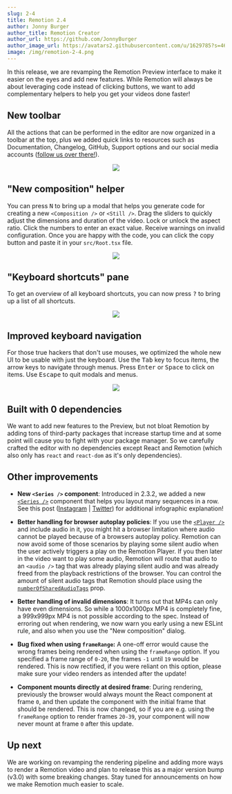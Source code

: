 ```yaml
---
slug: 2-4
title: Remotion 2.4
author: Jonny Burger
author_title: Remotion Creator
author_url: https://github.com/JonnyBurger
author_image_url: https://avatars2.githubusercontent.com/u/1629785?s=460&u=12eb94da6070d00fc924761ce06e3a428d01b7e9&v=4
image: /img/remotion-2-4.png
---
```


In this release, we are revamping the Remotion Preview interface to make it easier on the eyes and add new features. While Remotion will always be about leveraging code instead of clicking buttons, we want to add complementary helpers to help you get your videos done faster!

## New toolbar

All the actions that can be performed in the editor are now organized in a toolbar at the top, plus we added quick links to resources such as Documentation, Changelog, GitHub, Support options and our social media accounts ([follow us over there!](https://instagram.com/remotion)).

<p align="center">
  <img src="/img/toolbar.gif" style={{maxWidth: 500}} />
</p>

## "New composition" helper

You can press <kbd>N</kbd> to bring up a modal that helps you generate code for creating a new `<Composition />` or `<Still />`. Drag the sliders to quickly adjust the dimensions and duration of the video. Lock or unlock the aspect ratio. Click the numbers to enter an exact value. Receive warnings on invalid configuration. Once you are happy with the code, you can click the copy button and paste it in your `src/Root.tsx` file.

<p align="center">
  <img src="/img/newcomp.png" style={{maxWidth: 650}} />
</p>

## "Keyboard shortcuts" pane

To get an overview of all keyboard shortcuts, you can now press <kbd>?</kbd> to bring up a list of all shortcuts.

<p align="center">
  <img src="/img/keyboard-shortcuts.png" style={{maxWidth: 450}} />
</p>

## Improved keyboard navigation

For those true hackers that don't use mouses, we optimized the whole new UI to be usable with just the keyboard. Use the <kbd>Tab</kbd> key to focus items, the arrow keys to navigate through menus. Press <kbd>Enter</kbd> or <kbd>Space</kbd> to click on items. Use <kbd>Escape</kbd> to quit modals and menus.

<p align="center">
  <img src="/img/keyboard-navigation.gif" style={{maxWidth: 600}} />
</p>

## Built with 0 dependencies

We want to add new features to the Preview, but not bloat Remotion by adding tons of third-party packages that increase startup time and at some point will cause you to fight with your package manager. So we carefully crafted the editor with no dependencies except React and Remotion (which also only has `react` and `react-dom` as it's only dependencies).

## Other improvements

- **New `<Series />` component**: Introduced in 2.3.2, we added a new [`<Series />`](/docs/series) component that helps you layout many sequences in a row. See this post ([Instagram](https://www.instagram.com/p/CTMCMX1q-Lm/) | [Twitter](https://twitter.com/JNYBGR/status/1432225492116123651)) for additional infographic explanation!

- **Better handling for browser autoplay policies**: If you use the [`<Player />`](/docs/player) and include audio in it, you might hit a browser limitation where audio cannot be played because of a browsers autoplay policy. Remotion can now avoid some of those scenarios by playing some silent audio when the user actively triggers a play on the Remotion Player. If you then later in the video want to play some audio, Remotion will route that audio to an `<audio />` tag that was already playing silent audio and was already freed from the playback restrictions of the browser. You can control the amount of silent audio tags that Remotion should place using the [`numberOfSharedAudioTags`](/docs/player/autoplay#use-the-numberofsharedaudiotags-property) prop.

- **Better handling of invalid dimensions**: It turns out that MP4s can only have even dimensions. So while a 1000x1000px MP4 is completely fine, a 999x999px MP4 is not possible according to the spec. Instead of erroring out when rendering, we now warn you early using a new ESLint rule, and also when you use the "New composition" dialog.

- **Bug fixed when using `frameRange`:** A one-off error would cause the wrong frames being rendered when using the `frameRange` option. If you specified a frame range of `0-20`, the frames `-1` until `19` would be rendered. This is now rectified, if you were reliant on this option, please make sure your video renders as intended after the update!

- **Component mounts directly at desired frame**:
  During rendering, previously the browser would always mount the React component at frame `0`, and then update the component with the initial frame that should be rendered. This is now changed, so if you are e.g. using the `frameRange` option to render frames `20-39`, your component will now never mount at frame `0` after this update.

## Up next

We are working on revamping the rendering pipeline and adding more ways to render a Remotion video and plan to release this as a major version bump (v3.0) with some breaking changes. Stay tuned for announcements on how we make Remotion much easier to scale.
